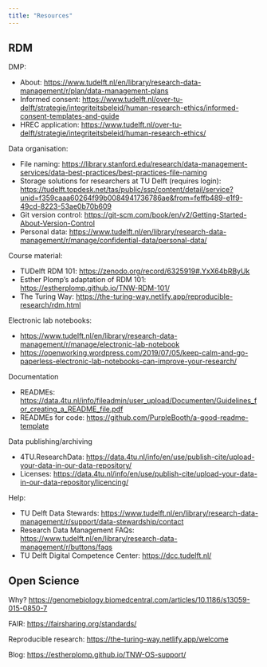 ```yaml
---
title: "Resources"
---
```


## RDM

DMP:

- About: <https://www.tudelft.nl/en/library/research-data-management/r/plan/data-management-plans>
- Informed consent: <https://www.tudelft.nl/over-tu-delft/strategie/integriteitsbeleid/human-research-ethics/informed-consent-templates-and-guide>
- HREC application: <https://www.tudelft.nl/over-tu-delft/strategie/integriteitsbeleid/human-research-ethics/>

Data organisation:

- File naming: <https://library.stanford.edu/research/data-management-services/data-best-practices/best-practices-file-naming>
- Storage solutions for researchers at TU Delft (requires login): <https://tudelft.topdesk.net/tas/public/ssp/content/detail/service?unid=f359caaa60264f99b0084941736786ae&from=feffb489-e1f9-49cd-8223-53ae0b70b609>
- Git version control: <https://git-scm.com/book/en/v2/Getting-Started-About-Version-Control>
- Personal data: <https://www.tudelft.nl/en/library/research-data-management/r/manage/confidential-data/personal-data/>

Course material:

- TUDelft RDM 101: <https://zenodo.org/record/6325919#.YxX64bRByUk>
- Esther Plomp's adaptation of RDM 101: <https://estherplomp.github.io/TNW-RDM-101/>
- The Turing Way: <https://the-turing-way.netlify.app/reproducible-research/rdm.html>

Electronic lab notebooks: 

- <https://www.tudelft.nl/en/library/research-data-management/r/manage/electronic-lab-notebook>
- <https://openworking.wordpress.com/2019/07/05/keep-calm-and-go-paperless-electronic-lab-notebooks-can-improve-your-research/>

Documentation

- READMEs: <https://data.4tu.nl/info/fileadmin/user_upload/Documenten/Guidelines_for_creating_a_README_file.pdf>
- READMEs for code: <https://github.com/PurpleBooth/a-good-readme-template>

Data publishing/archiving

- 4TU.ResearchData: <https://data.4tu.nl/info/en/use/publish-cite/upload-your-data-in-our-data-repository/>
- Licenses: <https://data.4tu.nl/info/en/use/publish-cite/upload-your-data-in-our-data-repository/licencing/>

Help:

- TU Delft Data Stewards: <https://www.tudelft.nl/en/library/research-data-management/r/support/data-stewardship/contact>
- Research Data Management FAQs: <https://www.tudelft.nl/en/library/research-data-management/r/buttons/faqs>
- TU Delft Digital Competence Center: <https://dcc.tudelft.nl/>

## Open Science

Why? <https://genomebiology.biomedcentral.com/articles/10.1186/s13059-015-0850-7>

FAIR: <https://fairsharing.org/standards/>

Reproducible research: <https://the-turing-way.netlify.app/welcome>

Blog: <https://estherplomp.github.io/TNW-OS-support/>
